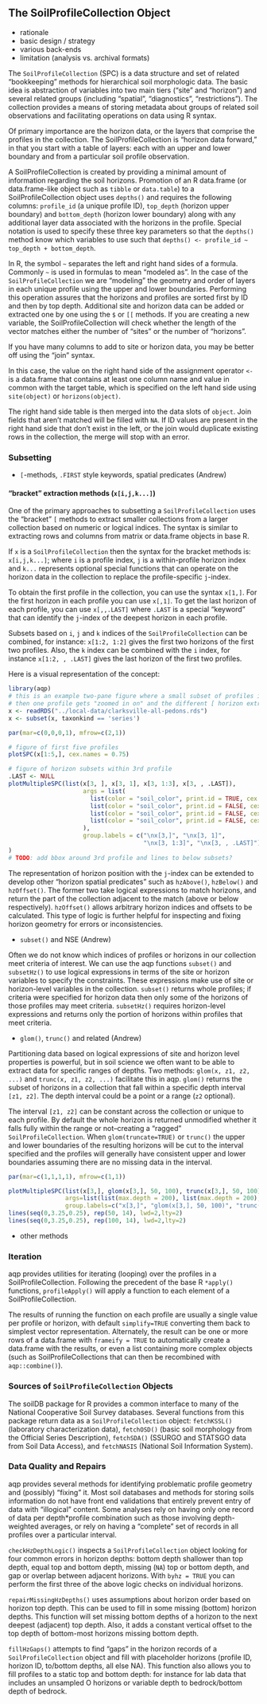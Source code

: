 
## The SoilProfileCollection Object

  * rationale
  * basic design / strategy
  * various back-ends
  * limitation (analysis vs. archival formats)

The `SoilProfileCollection` (SPC) is a data structure and set of related "bookkeeping" methods for hierarchical soil morphologic data. The basic idea is abstraction of variables into two main tiers ("site" and "horizon") and several related groups (including "spatial", "diagnostics", "restrictions"). The collection provides a means of storing metadata about groups of related soil observations and facilitating operations on data using R syntax.

Of primary importance are the horizon data, or the layers that comprise the profiles in the collection. The SoilProfileCollection is "horizon data forward," in that you start with a table of layers: each with an upper and lower boundary and from a particular soil profile observation.

A SoilProfileCollection is created by providing a minimal amount of information regarding the soil horizons.  Promotion of an R data.frame (or data.frame-like object such as `tibble` or `data.table`) to a SoilProfileCollection object uses `depths()` and requires the following columns: `profile_id` (a unique profile ID), `top_depth` (horizon upper boundary) and `bottom_depth` (horizon lower boundary) along with any additional layer data associated with the horizons in the profile.  Special notation is used to specify these three key parameters so that the `depths()` method know which variables to use such that `depths() <- profile_id ~ top_depth + bottom_depth`.

<!-- ```{r echo = FALSE}
 object <- data.frame(
   profile_id = c("1", "1", "1"),
   top_depth = c(0, 10, 48),
   bottom_depth = c(10, 48, 122),
   hzname = c("A", "Bt", "BC"),
   clay = c(25, 42, 37),
   phfield = c(5.5, 5.4, 5.1)
 )
object
``` -->

In R, the symbol `~` separates the left and right hand sides of a formula. Commonly `~` is used in formulas to mean "modeled as". In the case of the `SoilProfileCollection` we are "modeling" the geometry and order of layers in each unique profile using the upper and lower boundaries.  Performing this operation assures that the horizons and profiles are sorted first by ID and then by top depth. 
Additional site and horizon data can be added or extracted one by one using the `$` or `[[` methods. If you are creating a new variable, the SoilProfileCollection will check whether the length of the vector matches either the number of "sites" or the number of "horizons". 

<!-- We specify the three key parameters to "promote" this data.frame to SoilProfileCollection with the aqp command `depths()`: -->


<!-- ``` -->
<!-- library(aqp) -->

<!-- depths(object) <- profile_id ~ top_depth + bottom_depth -->
<!-- ``` -->

<!-- Which creates a SoilProfileCollection called `object`. -->

<!-- ```{r echo = FALSE} -->
<!-- library(aqp) -->
<!-- depths(object) <- profile_id ~ top_depth + bottom_depth -->
<!-- object -->
<!-- ``` -->


<!-- ```{r, eval = FALSE} -->
<!-- object$top_depth  # extract data -->
<!-- object[["clay"]] -->

<!-- site(object)$label <- "New Site Label" # add new data -->
<!-- horizons(object)$sand <- c(22, 14, 11) -->
<!-- ``` -->


If you have many columns to add to site or horizon data, you may be better off using the "join" syntax.

In this case, the value on the right hand side of the assignment operator `<-` is a data.frame that contains at least one column name and value in common with the target table, which is specified on the left hand side using `site(object)` or `horizons(object)`. 


<!-- ```{r} -->
<!-- # add two columns to the site and horizon data using left join. -->
<!-- site(object) <- data.frame(profile_id = 1, treatment = LETTERS[1], field = 2) -->
<!-- horizons(object) <- data.frame(hzID = 2, hz_note = "Note for Horizon #2", note_author = "AGB") -->
<!-- ``` -->


The right hand side table is then merged into the data slots of `object`. Join fields that aren't matched will be filled with `NA`. If ID values are present in the right hand side that don't exist in the left, or the join would duplicate existing rows in the collection, the merge will stop with an error.

### Subsetting

  * `[`-methods, `.FIRST` style keywords, spatial predicates (Andrew)
  
#### "bracket" extraction methods (`x[i,j,k...]`)

<!-- The code block below could be translated to a paragraph. -->

<!-- ```{r, eval = FALSE} -->
<!-- # i-index is for profiles -->
<!-- x[1,]      # first profile  -->

<!-- # j-index is for horizons -->
<!-- x[,1]      # first horizon (of each profile)  -->

<!-- # k-index is for "special" functions of horizons (.FIRST/.LAST/.HZID),  -->
<!-- x[,,.LAST]   # last horizon (of each profile)  -->

<!-- # indices can be combined -->

<!-- # i and j -->
<!-- x[1:2, 1:2]      # first two horizons of first two profiles  -->

<!-- # i and k (k overrides j) -->
<!-- x[1:2, , .LAST]  # last horizon of first two profiles i -->
<!-- ``` -->

One of the primary approaches to subsetting a `SoilProfileCollection` uses the "bracket" `[` methods to extract smaller collections from a larger collection based on numeric or logical indices. The syntax is similar to extracting rows and columns from matrix or data.frame objects in base R. 

If `x` is a `SoilProfileCollection` then the syntax for the bracket methods is: `x[i,j,k...]`; where `i` is a profile index, `j` is a within-profile horizon index and `k...` represents optional special functions that can operate on the horizon data in the collection to replace the profile-specific `j`-index.

To obtain the first profile in the collection, you can use the syntax `x[1,]`. For the first horizon in each profile you can use `x[,1]`. To get the last horizon of each profile, you can use `x[,,.LAST]` where `.LAST` is a special "keyword" that can identify the `j`-index of the deepest horizon in each profile. 

Subsets based on `i`, `j` and `k` indices of the `SoilProfileCollection` can be combined, for instance: `x[1:2, 1:2]` gives the first two horizons of the first two profiles. Also, the `k` index can be combined with the `i` index, for instance `x[1:2, , .LAST]` gives the last horizon of the first two profiles.

Here is a visual representation of the concept:

```r
library(aqp)
# this is an example two-pane figure where a small subset of profiles is shown based on i index
# then one profile gets "zoomed in on" and the different [ horizon extraction methods are demonstrated
x <- readRDS("../local-data/clarksville-all-pedons.rds")
x <- subset(x, taxonkind == 'series')

par(mar=c(0,0,0,1), mfrow=c(2,1))

# figure of first five profiles
plotSPC(x[1:5,], cex.names = 0.75)

# figure of horizon subsets within 3rd profile
.LAST <- NULL
plotMultipleSPC(list(x[3, ], x[3, 1], x[3, 1:3], x[3, , .LAST]), 
                     args = list(
                       list(color = "soil_color", print.id = TRUE, cex.names = 0.75),
                       list(color = "soil_color", print.id = FALSE, cex.names = 0.75),
                       list(color = "soil_color", print.id = FALSE, cex.names = 0.75),
                       list(color = "soil_color", print.id = FALSE, cex.names = 0.75)
                     ),
                     group.labels = c("\nx[3,]", "\nx[3, 1]",
                                      "\nx[3, 1:3]", "\nx[3, , .LAST]")
)
# TODO: add bbox around 3rd profile and lines to below subsets?
```

The representation of horizon position with the `j`-index can be extended to develop other "horizon spatial predicates" such as `hzAbove()`, `hzBelow()` and `hzOffset()`. The former two take logical expressions to match horizons, and return the part of the collection adjacent to the match (above or below respectively). `hzOffset()` allows arbitrary horizon indices and offsets to be calculated. This type of logic is further helpful for inspecting and fixing horizon geometry for errors or inconsistencies.

  * `subset()` and NSE (Andrew)

Often we do not know which indices of profiles or horizons in our collection meet criteria of interest. We can use the aqp functions `subset()` and `subsetHz()` to use logical expressions in terms of the site or horizon variables to specify the constraints. These expressions make use of site or horizon-level variables in the collection. `subset()` returns whole profiles; if criteria were specified for horizon data then only some of the horizons of those profiles may meet criteria. `subsetHz()` requires horizon-level expressions and returns only the portion of horizons within profiles that meet criteria.

  * `glom()`, `trunc()` and related (Andrew) 

Partitioning data based on logical expressions of site and horizon level properties is powerful, but in soil science we often want to be able to extract data for specific ranges of depths. Two methods: `glom(x, z1, z2, ...)` and `trunc(x, z1, z2, ...)` facilitate this in aqp. `glom()` returns the subset of horizons in a collection that fall within a specific depth interval `[z1, z2]`. The depth interval could be a point or a range (`z2` optional). 

The interval `[z1, z2]` can be constant across the collection or unique to each profile. By default the whole horizon is returned unmodified whether it falls fully within the range or not--creating a "ragged" `SoilProfileCollection`. When `glom(truncate=TRUE)` or `trunc()` the upper and lower boundaries of the resulting horizons will be cut to the interval specified and the profiles will generally have consistent upper and lower boundaries assuming there are no missing data in the interval.

```r
par(mar=c(1,1,1,1), mfrow=c(1,1))

plotMultipleSPC(list(x[3,], glom(x[3,], 50, 100), trunc(x[3,], 50, 100)),
                args=list(list(max.depth = 200), list(max.depth = 200), list(max.depth = 200)),
                group.labels=c("x[3,]", "glom(x[3,], 50, 100)", "trunc(x[3,], 50, 100)"), label.offset = 10, cex.names = 0.75)
lines(seq(0,3.25,0.25), rep(50, 14), lwd=2,lty=2)
lines(seq(0,3.25,0.25), rep(100, 14), lwd=2,lty=2)
```

  * other methods

### Iteration

aqp provides utilities for iterating (looping) over the profiles in a SoilProfileCollection. Following the precedent of the base R `*apply()` functions, `profileApply()` will apply a function to each element of a SoilProfileCollection. 

The results of running the function on each profile are usually a single value per profile or horizon, with default `simplify=TRUE` converting them back to simplest vector representation. Alternately, the result can be one or more rows of a data.frame with `frameify = TRUE` to automatically create a data.frame with the results, or even a list containing more complex objects (such as SoilProfileCollections that can then be recombined with `aqp::combine()`).

### Sources of `SoilProfileCollection` Objects

The soilDB package for R provides a common interface to many of the National Cooperative Soil Survey databases. Several functions from this package return data as a `SoilProfileCollection` object: `fetchKSSL()` (laboratory characterization data), `fetchOSD()` (basic soil morphology from the Official Series Description), `fetchSDA()` (SSURGO and STATSGO data from Soil Data Access), and `fetchNASIS` (National Soil Information System).

### Data Quality and Repairs

aqp provides several methods for identifying problematic profile geometry and (possibly) "fixing" it. Most soil databases and methods for storing soils information do not have front end validations that entirely prevent entry of data with "illogical" content. Some analyses rely on having only one record of data per depth*profile combination such as those involving depth-weighted averages, or rely on having a "complete" set of records in all profiles over a particular interval.

`checkHzDepthLogic()` inspects a `SoilProfileCollection` object looking for four common errors in horizon depths: bottom depth shallower than top depth, equal top and bottom depth, missing (`NA`) top or bottom depth, and gap or overlap between adjacent horizons. With `byhz = TRUE` you can perform the first three of the above logic checks on individual horizons. 

`repairMissingHzDepths()` uses assumptions about horizon order based on horizon top depth. This can be used to fill in some missing (bottom) horizon depths. This function will set missing bottom depths of a horizon to the next deepest (adjacent) top depth. Also, it adds a constant vertical offset to the top depth of bottom-most horizons missing bottom depth. 

`fillHzGaps()` attempts to find "gaps" in the horizon records of a `SoilProfileCollection` object and fill with placeholder horizons (profile ID, horizon ID, to/bottom depths, all else NA). This function also allows you to fill profiles to a static top and bottom depth: for instance for lab data that includes an unsampled O horizons or variable depth to bedrock/bottom depth of bedrock. 


<!-- data cleaning, fixing, validity, etc. (Andrew) -->

 
